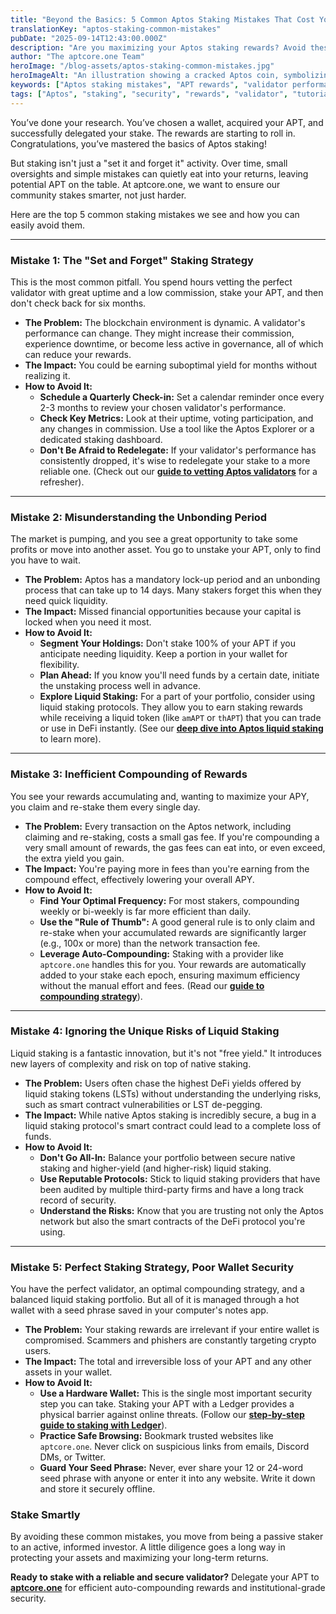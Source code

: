 ```yaml
---
title: "Beyond the Basics: 5 Common Aptos Staking Mistakes That Cost You APT (And How to Avoid Them)"
translationKey: "aptos-staking-common-mistakes"
pubDate: "2025-09-14T12:43:00.000Z"
description: "Are you maximizing your Aptos staking rewards? Avoid these 5 common mistakes in validator choice, compounding strategy, and security that could be costing you APT."
author: "The aptcore.one Team"
heroImage: "/blog-assets/aptos-staking-common-mistakes.jpg"
heroImageAlt: "An illustration showing a cracked Aptos coin, symbolizing a costly mistake in staking."
keywords: ["Aptos staking mistakes", "APT rewards", "validator performance", "staking security", "unstaking Aptos", "liquid staking risks", "compounding APT"]
tags: ["Aptos", "staking", "security", "rewards", "validator", "tutorial", "DeFi"]
---
```


You’ve done your research. You’ve chosen a wallet, acquired your APT, and successfully delegated your stake. The rewards are starting to roll in. Congratulations, you’ve mastered the basics of Aptos staking!

But staking isn't just a "set it and forget it" activity. Over time, small oversights and simple mistakes can quietly eat into your returns, leaving potential APT on the table. At aptcore.one, we want to ensure our community stakes smarter, not just harder.

Here are the top 5 common staking mistakes we see and how you can easily avoid them.

---

### Mistake 1: The "Set and Forget" Staking Strategy

This is the most common pitfall. You spend hours vetting the perfect validator with great uptime and a low commission, stake your APT, and then don't check back for six months.

* **The Problem:** The blockchain environment is dynamic. A validator's performance can change. They might increase their commission, experience downtime, or become less active in governance, all of which can reduce your rewards.
* **The Impact:** You could be earning suboptimal yield for months without realizing it.
* **How to Avoid It:**
    * **Schedule a Quarterly Check-in:** Set a calendar reminder once every 2-3 months to review your chosen validator's performance.
    * **Check Key Metrics:** Look at their uptime, voting participation, and any changes in commission. Use a tool like the Aptos Explorer or a dedicated staking dashboard.
    * **Don't Be Afraid to Redelegate:** If your validator's performance has consistently dropped, it's wise to redelegate your stake to a more reliable one. (Check out our [**guide to vetting Aptos validators**](https://aptcore.one/blog/a-data-driven-guide-to-vetting-aptos-validators-analyzing-performance-beyond-commission-rates) for a refresher).

---

### Mistake 2: Misunderstanding the Unbonding Period

The market is pumping, and you see a great opportunity to take some profits or move into another asset. You go to unstake your APT, only to find you have to wait.

* **The Problem:** Aptos has a mandatory lock-up period and an unbonding process that can take up to 14 days. Many stakers forget this when they need quick liquidity.
* **The Impact:** Missed financial opportunities because your capital is locked when you need it most.
* **How to Avoid It:**
    * **Segment Your Holdings:** Don't stake 100% of your APT if you anticipate needing liquidity. Keep a portion in your wallet for flexibility.
    * **Plan Ahead:** If you know you'll need funds by a certain date, initiate the unstaking process well in advance.
    * **Explore Liquid Staking:** For a part of your portfolio, consider using liquid staking protocols. They allow you to earn staking rewards while receiving a liquid token (like `amAPT` or `thAPT`) that you can trade or use in DeFi instantly. (See our [**deep dive into Aptos liquid staking**](https://aptcore.one/blog/aptos-liquid-staking-deep-dive) to learn more).

---

### Mistake 3: Inefficient Compounding of Rewards

You see your rewards accumulating and, wanting to maximize your APY, you claim and re-stake them every single day.

* **The Problem:** Every transaction on the Aptos network, including claiming and re-staking, costs a small gas fee. If you're compounding a very small amount of rewards, the gas fees can eat into, or even exceed, the extra yield you gain.
* **The Impact:** You're paying more in fees than you're earning from the compound effect, effectively lowering your overall APY.
* **How to Avoid It:**
    * **Find Your Optimal Frequency:** For most stakers, compounding weekly or bi-weekly is far more efficient than daily.
    * **Use the "Rule of Thumb":** A good general rule is to only claim and re-stake when your accumulated rewards are significantly larger (e.g., 100x or more) than the network transaction fee.
    * **Leverage Auto-Compounding:** Staking with a provider like `aptcore.one` handles this for you. Your rewards are automatically added to your stake each epoch, ensuring maximum efficiency without the manual effort and fees. (Read our [**guide to compounding strategy**](https://aptcore.one/blog/the-art-of-compounding-a-strategic-guide-to-re-staking-your-aptos-(apt)-rewards)).

---

### Mistake 4: Ignoring the Unique Risks of Liquid Staking

Liquid staking is a fantastic innovation, but it's not "free yield." It introduces new layers of complexity and risk on top of native staking.

* **The Problem:** Users often chase the highest DeFi yields offered by liquid staking tokens (LSTs) without understanding the underlying risks, such as smart contract vulnerabilities or LST de-pegging.
* **The Impact:** While native Aptos staking is incredibly secure, a bug in a liquid staking protocol's smart contract could lead to a complete loss of funds.
* **How to Avoid It:**
    * **Don't Go All-In:** Balance your portfolio between secure native staking and higher-yield (and higher-risk) liquid staking.
    * **Use Reputable Protocols:** Stick to liquid staking providers that have been audited by multiple third-party firms and have a long track record of security.
    * **Understand the Risks:** Know that you are trusting not only the Aptos network but also the smart contracts of the DeFi protocol you're using.

---

### Mistake 5: Perfect Staking Strategy, Poor Wallet Security

You have the perfect validator, an optimal compounding strategy, and a balanced liquid staking portfolio. But all of it is managed through a hot wallet with a seed phrase saved in your computer's notes app.

* **The Problem:** Your staking rewards are irrelevant if your entire wallet is compromised. Scammers and phishers are constantly targeting crypto users.
* **The Impact:** The total and irreversible loss of your APT and any other assets in your wallet.
* **How to Avoid It:**
    * **Use a Hardware Wallet:** This is the single most important security step you can take. Staking your APT with a Ledger provides a physical barrier against online threats. (Follow our [**step-by-step guide to staking with Ledger**](https://aptcore.one/blog/how-to-stake-aptos-with-ledger-security-guide)).
    * **Practice Safe Browsing:** Bookmark trusted websites like `aptcore.one`. Never click on suspicious links from emails, Discord DMs, or Twitter.
    * **Guard Your Seed Phrase:** Never, ever share your 12 or 24-word seed phrase with anyone or enter it into any website. Write it down and store it securely offline.

### Stake Smartly

By avoiding these common mistakes, you move from being a passive staker to an active, informed investor. A little diligence goes a long way in protecting your assets and maximizing your long-term returns.

**Ready to stake with a reliable and secure validator?** Delegate your APT to **[aptcore.one](https://aptcore.one)** for efficient auto-compounding rewards and institutional-grade security.